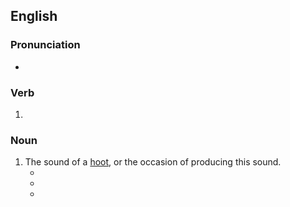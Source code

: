 ==English==

===Pronunciation===
* {{IPA|/ˈhuːtɪŋ/|lang=en}}

===Verb===
{{head|en|verb form}}

# {{present participle of|hoot|lang=en|nocat=1}}

===Noun===
{{en-noun}}

# The sound of a [[hoot]], or the occasion of producing this sound.
#* {{quote-book|lang=en|year=1818|author=John Franklin|title=The Journey to the Polar Sea|chapter=|edition=|url=http://www.gutenberg.org/etext/13518
|passage=One small species, which is known to them by its melancholy nocturnal '''hootings''' (for as it never appears in the day few even of the hunters have ever seen it) is particularly ominous.}}
#* {{quote-book|lang=en|year=1828|author=Various|title=The Mirror of Literature, Amusement, and Instruction, Vol. 12,|chapter=|edition=|url=http://www.gutenberg.org/etext/11362
|passage=Popanilla is found "not guilty, and kicked out of court, amidst the '''hootings''' of the mob, without a stain upon his reputation."}}
#* {{quote-book|lang=en|year=1877|author=Washington Irving|title=Bracebridge Hall|chapter=|edition=|url=http://www.gutenberg.org/etext/14228
|passage=The '''hootings''' of this unhappy gentleman may generally be heard in the still evenings, when the rooks are all at rest; and I have often listened to them of a moonlight night with a kind of mysterious gratification.}}